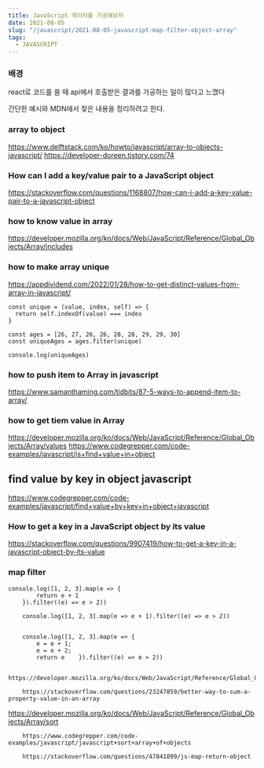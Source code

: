 ```yaml
---
title: JavaScript 데이터를 가공해보자
date: 2021-08-05
slug: "/javascript/2021-08-05-javascript-map-filter-object-array"
tags:
  - JAVASCRIPT
---
```



###  배경

react로 코드를 쓸 때
api에서 호출받은 결과를 가공하는 일이 많다고 느꼈다

간단한 예시와 MDN에서 찾은 내용을 정리하려고 한다.

###  array to object
https://www.delftstack.com/ko/howto/javascript/array-to-objects-javascript/
https://developer-doreen.tistory.com/74

###  How can I add a key/value pair to a JavaScript object
https://stackoverflow.com/questions/1168807/how-can-i-add-a-key-value-pair-to-a-javascript-object


###  how to know value in array
https://developer.mozilla.org/ko/docs/Web/JavaScript/Reference/Global_Objects/Array/includes


###  how to make array unique
https://appdividend.com/2022/01/28/how-to-get-distinct-values-from-array-in-javascript/
```
const unique = (value, index, self) => {
  return self.indexOf(value) === index
}

const ages = [26, 27, 26, 26, 28, 28, 29, 29, 30]
const uniqueAges = ages.filter(unique)

console.log(uniqueAges)
```

###  how to push item to Array in javascript
https://www.samanthaming.com/tidbits/87-5-ways-to-append-item-to-array/

###   how to get tiem value in Array
https://developer.mozilla.org/ko/docs/Web/JavaScript/Reference/Global_Objects/Array/values
https://www.codegrepper.com/code-examples/javascript/js+find+value+in+object
##  find value by key in object javascript
https://www.codegrepper.com/code-examples/javascript/find+value+by+key+in+object+javascript

### How to get a key in a JavaScript object by its value
https://stackoverflow.com/questions/9907419/how-to-get-a-key-in-a-javascript-object-by-its-value

###  map filter
```
console.log([1, 2, 3].map(e => {
        return e + 1
    }).filter((e) => e > 2))

    console.log([1, 2, 3].map(e => e + 1).filter((e) => e > 2))


    console.log([1, 2, 3].map(e => {
        e = e + 1;
        e = e + 2;
        return e    }).filter((e) => e > 2))

```
        https://developer.mozilla.org/ko/docs/Web/JavaScript/Reference/Global_Objects/Array/Reduce

        https://stackoverflow.com/questions/23247859/better-way-to-sum-a-property-value-in-an-array

https://developer.mozilla.org/ko/docs/Web/JavaScript/Reference/Global_Objects/Array/sort

        https://www.codegrepper.com/code-examples/javascript/javascript+sort+array+of+objects

        https://stackoverflow.com/questions/47841899/js-map-return-object

      
